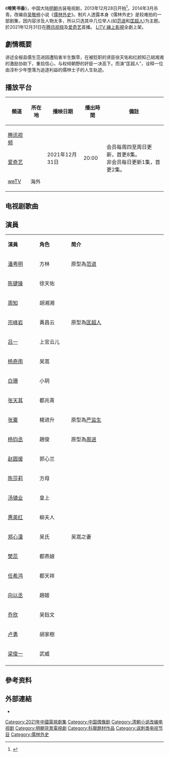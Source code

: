 {{电视节目信息框
| 名称 = 啼笑书香
| 英文名称 =
| 別名 = 儒林外史
| 图片 = 电视剧儒林外史.jpg
| 图说 = 官方宣傳海報
| 分类 = 古裝
| 標語 = 
| 原创者 = [[吴敬梓|吴敬梓]]《儒林外史》
| 编剧 = 周月亮、慕星、陈茂贤
| 导演 = 谭朗昌、祝东宁<BR> [[郑晓龙|郑晓龙]](藝朮总監)
| 演出 = [[陈键锋|陈键锋]]、[[潘粤明|潘粤明]]、[[周知|周知]]、<BR>[[宗峰岩|宗峰岩]]、[[吕一|吕一]]
| 配音 = 
| 旁白 = 
| 插曲 =
| 片尾曲 = 
| 主題曲 = 
| 制作年份=2013年12月28日-2014年3月
| 国家 = {{CHN}}
| 语言 = [[國語|國語]]
| 季数 = 
| 原集數 = 原版:44集<ref name="集數">{{cite web |title=發行許可證查詢結果 |url=https://dsj.nrta.gov.cn/tims/site/views/include/quickSearch/checkIssue/result.shanty?ids=013d6badbcc777de4028e4a03c8ff0ca |website=國家廣播電影電視總局 |accessdate=2021-12-11 |archive-date=2021-12-11 |archive-url=https://web.archive.org/web/20211211095644/https://dsj.nrta.gov.cn/tims/site/views/include/quickSearch/checkIssue/result.shanty?ids=013d6badbcc777de4028e4a03c8ff0ca |dead-url=no }}</ref> <BR> dvd版:42集
| 監制 =
| 出品人 = 李金華、万榮
| 每集列表 =
| 制片人 = 万荣、蔡劲松
| 执行制片 = 
| 制作公司 = 中广影视、安徽电影
| 發行許可 = {{nowrap|（皖）剧审字（2014）第007号}}<ref name="集數" />
| 拍摄地 = {{CHN}}[[横店影視城|横店影視城]]
| 摄像 = 
| 每集長 = 
| 首播国家 = {{CHN}}
| 电视网 = 
| 集數 = 
| 视频制式 =
| 音频制式 =
| 频道 =
| 开始 = 2021年
| 结束 = 
| 先于 = 
| 后于 = 
| 相关剧集 = 
| 官方网站 = 
}}
《'''啼笑书香'''》，中国大陆[[明朝|明朝]]古装电视剧，2013年12月28日开拍<ref>{{Cite web |url=http://news.xinhuanet.com/ent/2013-12/30/c_125931432.htm |title=《儒林外史》安徽开机 陈键锋潘粤明领衔古装F4 |accessdate=2014-04-01 |archive-date=2014-04-22 |archive-url=https://web.archive.org/web/20140422172250/http://news.xinhuanet.com/ent/2013-12/30/c_125931432.htm |dead-url=no }}</ref>，2014年3月杀青。改编自[[吴敬梓|吴敬梓]]小说《[[儒林外史|儒林外史]]》。制片人透露本身《儒林外史》是较难拍的一部剧集，因内容涉及人物太多，所以只选其中几位举人(如[[范进|范进]]和[[匡超人|匡超人]])为主题。於2021年12月31日在[[腾讯视频|腾讯视频]]及[[爱奇艺|爱奇艺]]首播。
[[LiTV_線上影視|LiTV 線上影視]]全劇上架。

== 劇情概要 ==
讲述全椒县儒生范进因遭陷害半生飘零，在被贬职的贤臣徐天佑和红颜知己胡湘湘的激励协助下，重拾信心，与权倾朝野的奸臣一决高下。而演“匡超人”，诠释一位由淳朴少年堕落为追逐利益的儒林士子的人生轨迹。

==播放平台==
{| class="wikitable" style="text-align:center"
|- 
!頻道||所在地||播映日期||播出時間||備註
|-
| [[腾讯视频|腾讯视频]] ||rowspan=2|{{CHNML}}|| rowspan=3|2021年12月31日|| rowspan=3|20:00 || rowspan=3|会员每周四至周日更新，首更8集。<br>非会员每日更新1集，首更2集。
|-
| [[爱奇艺|爱奇艺]]
|- 
|[[weTV|weTV]] || 海外 ||
|}
==电视剧歌曲==
{{Tracklist
| collapsed       = 
| headline        = 
| extra_column    = 演唱
| total_length    = 
| all_writing     = 
| all_lyrics      = 
| all_music       =

| title1          = 儒林夢
| note1           = 主題曲
| writer1         = 
| lyrics1         = 
| music1          = 
| arranger1       = 
| extra1          =[[屠洪剛|屠洪剛]]

| title2          = 緣份天住定
| note2           = 片尾曲
| lyrics2         = 
| music2          = 
| arranger2       = 
| extra2          =[[平安|平安]]、[[周知|周知]]
 }}

==演員==
{|class="wikitable" width="60%"
|- style="background:cornflowerblue; color:white" align=center
|style="width:10%"|'''演員'''||style="width:10%"|'''角色'''||style="width:30%"|'''简介'''
|-
|[[潘粤明|潘粤明]]||方林||原型為[[范进|范进]]
|-
|[[陈键锋|陈键锋]]||徐天佑||
|-
|[[周知|周知]]||胡湘湘||
|-
|[[宗峰岩|宗峰岩]]||黃昌云||原型為[[匡超人|匡超人]]
|-
|[[吕一|吕一]]||上官云儿||
|-
|[[杨奇雨|杨奇雨]]||吴嵩||
|-
|[[白珊_(1969年)|白珊]]|| 小玥  ||
|-
|[[张天其|张天其]]||都兆青||
|-
|[[张粟|张粟]]||楊进升||原型為[[严监生|严监生]]
|-
|[[杨钧丞|杨钧丞]]||趙俊||原型為[[周进|周进]]
|-
|[[赵圆瑗|赵圆瑗]]|| 郭心兰 ||
|-
|[[陈莎莉|陈莎莉]]||方母 ||
|-
|[[汤镇业|汤镇业]]|| 皇上 ||
|-
|[[惠英红|惠英红]]|| 柳夫人 ||
|-
|[[郑心潼|郑心潼]]||吴氏||吴嵩之妻
|-
|[[樊蕊|樊蕊]]||都燕娘||
|-
|[[任希鸿|任希鸿]]||都天祥||
|-
|[[向以丞|向以丞]]|| 趙姬 ||
|-
|[[乔欣|乔欣]]||吴鈺文  ||
|-
|[[卢勇_(演员)|卢勇]]||胡家樹  ||
|-
|[[梁俊一|梁俊一]]||   武威||
|-
|}
<!-- ==歌曲== --><!-- ==收視率== -->

==參考资料==
{{reflist}}

==外部連結==
<!--*{{sinaweibo||《儒林外史》}}-->
*{{youtube|zHxISU6ZYes|《儒林外史》杀青 郑晓龙到场助阵}}

{{2021年中國大陸古裝或民初電視劇|nocat}}

{{DEFAULTSORT:TI啼}}
[[Category:2021年中國電視劇集|Category:2021年中國電視劇集]]
[[Category:中国偶像剧|Category:中国偶像剧]]
[[Category:清朝小说改编电视剧|Category:清朝小说改编电视剧]]
[[Category:明朝背景電視劇|Category:明朝背景電視劇]]
[[Category:科舉題材作品|Category:科舉題材作品]]
[[Category:讽刺类电视节目|Category:讽刺类电视节目]]
[[Category:儒林外史|Category:儒林外史]]